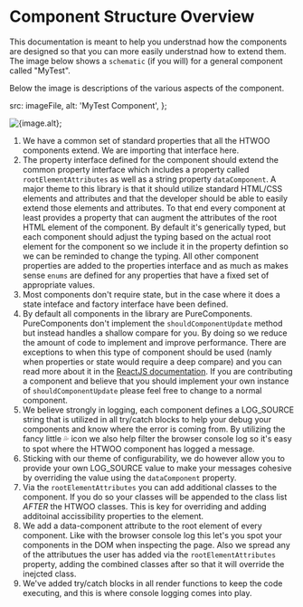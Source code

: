 
<Meta title="Introduction/Component Structure" />

# Component Structure Overview

This documentation is meant to help you understnad how the components are designed so that you can more easily understnad how to extend them.
The image below shows a `schematic` (if you will) for a general component called "MyTest".

Below the image is descriptions of the various aspects of the component.

  src: imageFile,
  alt: 'MyTest Component',
};

<img src={image.src} alt={image.alt} />;

1. We have a common set of standard properties that all the HTWOO components extend. We are importing that interface here.
1. The property interface defined for the component should extend the common property interface which includes a property called `rootElementAttributes` as well as a string property `dataComponent`. A major theme to this library is that it should utilize standard HTML/CSS elements and attributes and that the developer should be able to easily extend those elements and attributes. To that end every component at least provides a property that can augment the attributes of the root HTML element of the component. By default it's generically typed, but each component should adjust the typing based on the actual root element for the component so we include it in the property defintion so we can be reminded to change the typing. All other component properties are added to the properties interface and as much as makes sense `enums` are defined for any properties that have a fixed set of appropriate values.
1. Most components don't require state, but in the case where it does a state inteface and factory interface have been defined.
1. By default all components in the library are PureComponents. PureComponents don't implement the `shouldComponentUpdate` method but instead handles a shallow compare for you. By doing so we reduce the amount of code to implement and improve performance. There are exceptions to when this type of component should be used (namly when properties or state would require a deep compare) and you can read more about it in the [ReactJS documentation](https://reactjs.org/docs/react-api.html#reactpurecomponent). If you are contributing a component and believe that you should implement your own instance of `shouldComponentUpdate` please feel free to change to a normal component.
1. We believe strongly in logging, each component defines a LOG_SOURCE string that is utilized in all try/catch blocks to help your debug your components and know where the error is coming from. By utilizing the fancy little 💦 icon we also help filter the browser console log so it's easy to spot where the HTWOO component has logged a message.
1. Sticking with our theme of configurability, we do however allow you to provide your own LOG_SOURCE value to make your messages cohesive by overriding the value using the `dataComponent` property.
1. Via the `rootElementAttributes` you can add additional classes to the component. If you do so your classes will be appended to the class list *AFTER* the HTWOO classes. This is key for overriding and adding additoinal accissibility properties to the element.
1. We add a data-component attribute to the root element of every component. Like with the browser console log this let's you spot your components in the DOM when inspecting the page. Also we spread any of the attributues the user has added via the `rootElementAttributes` property, adding the combined classes after so that it will override the inejcted class.
1. We've added try/catch blocks in all render functions to keep the code executing, and this is where console logging comes into play.
